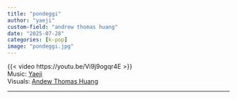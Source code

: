 ```yaml
---
title: "pondeggi"
author: "yaeji"
custom-field: "andrew thomas huang"
date: "2025-07-28"
categories: [k-pop]
image: "pondeggi.jpg"
---
```


{{< video https://youtu.be/Vi9j9ogqr4E >}}
<br>
Music: [Yaeji](https://yaeji.com/)\
Visuals: [Andew Thomas Huang](https://www.andrewthomashuang.com/)

***